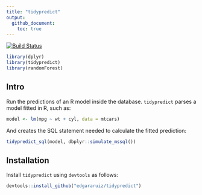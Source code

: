 ```yaml
---
title: "tidypredict"
output:
  github_document:
    toc: true
---
```


[![Build Status](https://travis-ci.org/edgararuiz/tidypredict.svg?branch=master)](https://travis-ci.org/edgararuiz/tidypredict) 

```r
library(dplyr)
library(tidypredict)
library(randomForest)
```

## Intro

Run the predictions of an R model inside the database.  `tidypredict` parses a model fitted in R, such as:
```r
model <- lm(mpg ~ wt + cyl, data = mtcars)
```

And creates the SQL statement needed to calculate the fitted prediction:

```r
tidypredict_sql(model, dbplyr::simulate_mssql())
```

## Installation

Install `tidypredict` using `devtools` as follows:
```r
devtools::install_github("edgararuiz/tidypredict")
```






